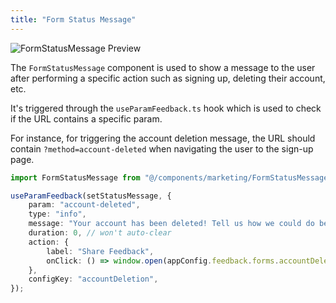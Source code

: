 ```yaml
---
title: "Form Status Message"
---
```


![FormStatusMessage Preview](../assets/components/form-status-message.png)

The `FormStatusMessage` component is used to show a message to the user after performing a specific action such as signing up, deleting their account, etc.

It's triggered through the `useParamFeedback.ts` hook which is used to check if the URL contains a specific param.

For instance, for triggering the account deletion message, the URL should contain `?method=account-deleted` when navigating the user to the sign-up page.

```typescript
import FormStatusMessage from "@/components/marketing/FormStatusMessage";

useParamFeedback(setStatusMessage, {
    param: "account-deleted",
    type: "info",
    message: "Your account has been deleted! Tell us how we could do better next time.",
    duration: 0, // won't auto-clear
    action: {
        label: "Share Feedback",
        onClick: () => window.open(appConfig.feedback.forms.accountDeletion.formUrl, "_blank"),
    },
    configKey: "accountDeletion",
});
```
